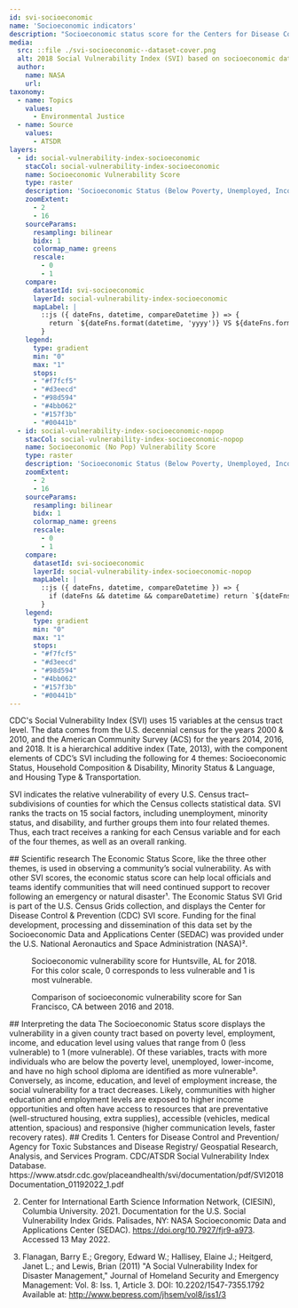 ```yaml
---
id: svi-socioeconomic
name: 'Socioeconomic indicators'
description: "Socioeconomic status score for the Centers for Disease Control and Prevention (CDC) Social Vulnerability Index (SVI) gridded at a spatial resolution of 1 km"
media:
  src: ::file ./svi-socioeconomic--dataset-cover.png
  alt: 2018 Social Vulnerability Index (SVI) based on socioeconomic data.
  author:
    name: NASA
    url: 
taxonomy:
  - name: Topics
    values:
      - Environmental Justice
  - name: Source
    values:
      - ATSDR
layers:
  - id: social-vulnerability-index-socioeconomic
    stacCol: social-vulnerability-index-socioeconomic
    name: Socioeconomic Vulnerability Score
    type: raster
    description: 'Socioeconomic Status (Below Poverty, Unemployed, Income, No High School Diploma) - Percentile ranking'
    zoomExtent:
      - 2
      - 16
    sourceParams:
      resampling: bilinear
      bidx: 1
      colormap_name: greens
      rescale:
        - 0
        - 1
    compare:
      datasetId: svi-socioeconomic
      layerId: social-vulnerability-index-socioeconomic
      mapLabel: |
        ::js ({ dateFns, datetime, compareDatetime }) => {
          return `${dateFns.format(datetime, 'yyyy')} VS ${dateFns.format(compareDatetime, 'yyyy')}`;
        }
    legend:
      type: gradient
      min: "0"
      max: "1"
      stops:
      - "#f7fcf5"
      - "#d3eecd"
      - "#98d594"
      - "#4bb062"
      - "#157f3b"
      - "#00441b"
  - id: social-vulnerability-index-socioeconomic-nopop
    stacCol: social-vulnerability-index-socioeconomic-nopop
    name: Socioeconomic (No Pop) Vulnerability Score
    type: raster
    description: 'Socioeconomic Status (Below Poverty, Unemployed, Income, No High School Diploma) - Percentile ranking'
    zoomExtent:
      - 2
      - 16
    sourceParams:
      resampling: bilinear
      bidx: 1
      colormap_name: greens
      rescale:
        - 0
        - 1
    compare:
      datasetId: svi-socioeconomic
      layerId: social-vulnerability-index-socioeconomic-nopop
      mapLabel: |
        ::js ({ dateFns, datetime, compareDatetime }) => {
          if (dateFns && datetime && compareDatetime) return `${dateFns.format(datetime, 'yyyy')} VS ${dateFns.format(compareDatetime, 'yyyy')}`;
        }
    legend:
      type: gradient
      min: "0"
      max: "1"
      stops:
      - "#f7fcf5"
      - "#d3eecd"
      - "#98d594"
      - "#4bb062"
      - "#157f3b"
      - "#00441b"
---
```


<Block>
<Prose>
CDC's Social Vulnerability Index (SVI) uses 15 variables at the census tract level. The data comes from the U.S. decennial census for the years 2000 & 2010, and the American Community Survey (ACS) for the years 2014, 2016, and 2018. It is a hierarchical additive index (Tate, 2013), with the component elements of CDC’s SVI including the following for 4 themes: Socioeconomic Status, Household Composition & Disability, Minority Status & Language, and Housing Type & Transportation.

SVI indicates the relative vulnerability of every U.S. Census tract–subdivisions of counties for which the Census collects statistical data. SVI ranks the tracts on 15 social factors, including unemployment, minority status, and disability, and further groups them into four related themes. Thus, each tract receives a ranking for each Census variable and for each of the four themes, as well as an overall ranking.
</Prose>
</Block>

<Block type='full'>
<Prose>
## Scientific research
The Economic Status Score, like the three other themes, is used in observing a community’s social vulnerability. As with other SVI scores, the economic status score can help local officials and teams identify communities that will need continued support to recover following an emergency or natural disaster¹. The Economic Status SVI Grid is part of the U.S. Census Grids collection, and displays the Center for Disease Control & Prevention (CDC) SVI score. Funding for the final development, processing and dissemination of this data set by the Socioeconomic Data and Applications Center (SEDAC) was provided under the U.S. National Aeronautics and Space Administration (NASA)².
</Prose>
<Figure>
  <Map
    datasetId='svi-socioeconomic'
    layerId='social-vulnerability-index-socioeconomic'
    dateTime='2018-01-01'
    zoom={10}
    center={[-86.63,34.70]}
  />
  <Caption
    attrAuthor='NASA'
    attrUrl='https://nasa.gov/'
  >
    Socioeconomic vulnerability score for Huntsville, AL for 2018. For this color scale, 0 corresponds to less vulnerable and 1 is most vulnerable.
  </Caption>
</Figure>
</Block>

<Block type='full'>
<Figure>
  <Map
    datasetId='svi-socioeconomic'
    layerId='social-vulnerability-index-socioeconomic'
    dateTime='2016-01-01'
    zoom={10}
    center={[-122.36,37.77]}
    compareDateTime='2018-01-01'
  />
  <Caption
    attrAuthor='NASA'
    attrUrl='https://nasa.gov/'
  >
    Comparison of socioeconomic vulnerability score for San Francisco, CA between 2016 and 2018.
  </Caption>
</Figure>
<Prose>
## Interpreting the data
The Socioeconomic Status score displays the vulnerability in a given county tract based on poverty level, employment, income, and education level using values that range from 0 (less vulnerable) to 1 (more vulnerable). Of these variables, tracts with more individuals who are below the poverty level, unemployed, lower-income, and have no high school diploma are identified as more vulnerable³. Conversely, as income, education, and level of employment increase, the social vulnerability for a tract decreases. Likely, communities with higher education and employment levels are exposed to higher income opportunities and often have access to resources that are preventative (well-structured housing, extra supplies), accessible (vehicles, medical attention, spacious) and responsive (higher communication levels, faster recovery rates).
</Prose>
</Block>

<Block>
<Prose>
## Credits
1. Centers for Disease Control and Prevention/ Agency for Toxic Substances and Disease Registry/ Geospatial Research, Analysis, and Services Program. CDC/ATSDR Social Vulnerability Index Database. https://www.atsdr.cdc.gov/placeandhealth/svi/documentation/pdf/SVI2018Documentation_01192022_1.pdf 

2. Center for International Earth Science Information Network, (CIESIN), Columbia University. 2021. Documentation for the U.S. Social Vulnerability Index Grids. Palisades, NY: NASA Socioeconomic Data and Applications Center (SEDAC). https://doi.org/10.7927/fjr9-a973. Accessed 13 May 2022.

3. Flanagan, Barry E.; Gregory, Edward W.; Hallisey, Elaine J.; Heitgerd, Janet L.; and Lewis, Brian (2011) "A Social Vulnerability Index for Disaster Management," Journal of Homeland Security and Emergency Management: Vol. 8: Iss. 1, Article 3. DOI: 10.2202/1547-7355.1792 Available at: http://www.bepress.com/jhsem/vol8/iss1/3
</Prose>
</Block>

